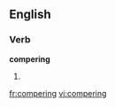 
==English==

===Verb===
'''compering'''

# {{present participle of|[[compere]]}}

[[fr:compering]]
[[vi:compering]]
